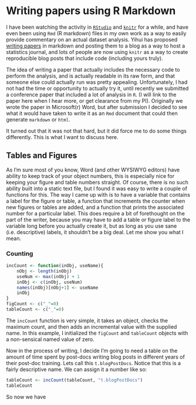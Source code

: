 # Writing papers using R Markdown

I have been watching the activity in [`RStudio`](rstudio.org) and [`knitr`](http://yihui.name/knitr/) for a while, and
have even been using `Rmd` (R markdown) files in my own work as a way to easily provide commentary on an actual dataset
analysis. Yihui has proposed [writing papers](http://yihui.name/en/2012/03/a-really-fast-statistics-journal/) in markdown and posting them to a blog as a way to host a statistics journal, and lots of people are now using `knitr` as a way
to create reproducible blog posts that include code (including yours truly).

The idea of writing a paper that actually includes the necessary code to perform the analysis, and is actually readable
in its raw form, and that someone else could actually run was pretty appealing. Unfortunately, I had not had the time
or opportunity to actually try it, until recently we submitted a conference paper that included a lot of analysis in `R`.
(I will link to the paper here when I hear more, or get clearance from my PI). Originally we wrote the paper in Microsoft(r) Word, but after submission I decided to see what it would have taken to write it as an `Rmd` document that could
then generate `markdown` or `html`.

It turned out that it was not that hard, but it did force me to do some things differently. This is what I want to 
discuss here.

## Tables and Figures

As I'm sure most of you know, Word (and other WYSIWYG editors) have ability to keep track of your object numbers, this
is especially nice for keeping your figure and table numbers straight. Of course, there is no such ability built into
a static text file, but I found it was easy to write a couple of functions for this. The way I came up with is to have
a variable that contains a label for the figure or table, a function that increments the counter when new figures or 
tables are added, and a function that prints the associated number for a particular label. This does require a bit of 
forethought on the part of the writer, because you may have to add a table or figure label to the variable long before
you actually create it, but as long as you use sane (i.e. descriptive) labels, it shouldn't be a big deal. Let me show
you what I mean.

### Counting

```r
incCount <- function(inObj, useName){
	nObj <- length(inObj)
	useNum <- max(inObj) + 1
	inObj <- c(inObj, useNum)
	names(inObj)[nObj+1] <- useName
	inObj
}
figCount <- c("_"=0)
tableCount <- c("_"=0)
```

The `incCount` function is very simple, it takes an object, checks the maximum count, and then adds an incremental value
with the supplied name. In this example, I initialized the `figCount` and `tableCount` objects with a non-sensical named
value of zero. 

Now in the process of writing, I decide I'm going to need a table on the amount of time spent by post-docs writing blog
posts in different years of their post-doc training. Lets call this `t.blogPostDocs`. Notice that this is a fairly 
descriptive name. We can assign it a number like so:

```r
tableCount <- incCount(tableCount, "t.blogPostDocs")
tableCount
```

So now we have 